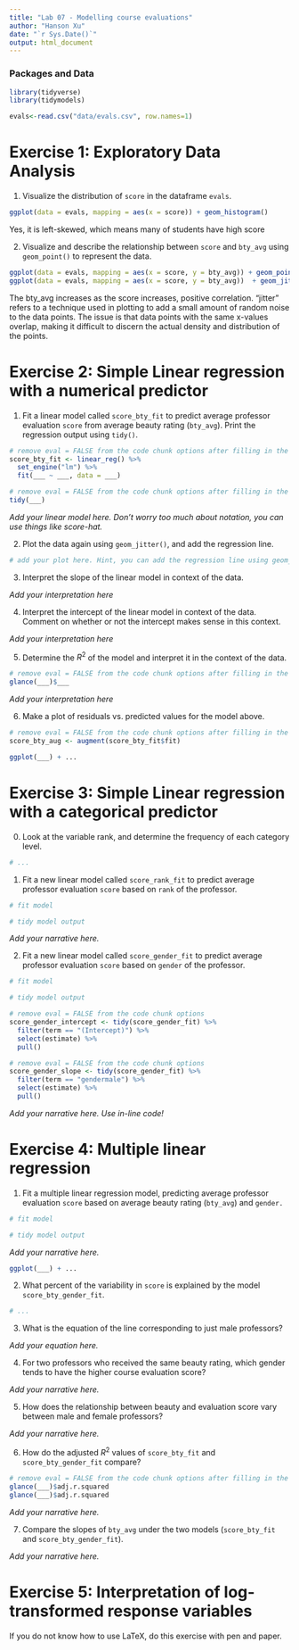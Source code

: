 ```yaml
---
title: "Lab 07 - Modelling course evaluations"
author: "Hanson Xu"
date: "`r Sys.Date()`"
output: html_document
---
```


### Packages and Data

```r
library(tidyverse)
library(tidymodels)

```

```r
evals<-read.csv("data/evals.csv", row.names=1)
```

# Exercise 1: Exploratory Data Analysis

1.  Visualize the distribution of `score` in the dataframe `evals`.

```r
ggplot(data = evals, mapping = aes(x = score)) + geom_histogram()

```

Yes, it is left-skewed, which means many of students have high score

2.  Visualize and describe the relationship between `score` and `bty_avg` using `geom_point()` to represent the data.

```r
ggplot(data = evals, mapping = aes(x = score, y = bty_avg)) + geom_point() + geom_smooth(method = "lm", se = FALSE)
ggplot(data = evals, mapping = aes(x = score, y = bty_avg))  + geom_jitter() + geom_smooth(method = "loess", se = FALSE)
```
The bty_avg increases as the score increases, positive correlation.
"jitter" refers to a technique used in plotting to add a small amount of random noise to the data points. The issue is that data points with the same x-values overlap, making it difficult to discern the actual density and distribution of the points. 

# Exercise 2: Simple Linear regression with a numerical predictor

1.  Fit a linear model called `score_bty_fit` to predict average professor evaluation `score` from average beauty rating (`bty_avg`). Print the regression output using `tidy()`.

```r
# remove eval = FALSE from the code chunk options after filling in the blanks
score_bty_fit <- linear_reg() %>%
  set_engine("lm") %>%
  fit(___ ~ ___, data = ___)
```

```r
# remove eval = FALSE from the code chunk options after filling in the blanks
tidy(___)
```

*Add your linear model here. Don't worry too much about notation, you can use things like score-hat.*

2.  Plot the data again using `geom_jitter()`, and add the regression line.

```r
# add your plot here. Hint, you can add the regression line using geom_smooth()
```

3.  Interpret the slope of the linear model in context of the data.

*Add your interpretation here*

4.  Interpret the intercept of the linear model in context of the data. Comment on whether or not the intercept makes sense in this context.

*Add your interpretation here*

5.  Determine the $R^2$ of the model and interpret it in the context of the data.

```r
# remove eval = FALSE from the code chunk options after filling in the blanks
glance(___)$___
```

*Add your interpretation here*

6.  Make a plot of residuals vs. predicted values for the model above.

```r
# remove eval = FALSE from the code chunk options after filling in the blanks
score_bty_aug <- augment(score_bty_fit$fit)

ggplot(___) + ...
```

# Exercise 3: Simple Linear regression with a categorical predictor

0.  Look at the variable rank, and determine the frequency of each category level.

```r
# ... 
```

1.  Fit a new linear model called `score_rank_fit` to predict average professor evaluation `score` based on `rank` of the professor.

```r
# fit model

# tidy model output
```

*Add your narrative here.*

2.  Fit a new linear model called `score_gender_fit` to predict average professor evaluation `score` based on `gender` of the professor.

```r
# fit model

# tidy model output
```

```r
# remove eval = FALSE from the code chunk options
score_gender_intercept <- tidy(score_gender_fit) %>% 
  filter(term == "(Intercept)") %>%
  select(estimate) %>%
  pull()
```

```r
# remove eval = FALSE from the code chunk options
score_gender_slope <- tidy(score_gender_fit) %>% 
  filter(term == "gendermale") %>%
  select(estimate) %>%
  pull()
```

*Add your narrative here. Use in-line code!*

# Exercise 4: Multiple linear regression

1.  Fit a multiple linear regression model, predicting average professor evaluation `score` based on average beauty rating (`bty_avg`) and `gender.`

```r
# fit model

# tidy model output
```

*Add your narrative here.*

```r
ggplot(___) + ...
```

2.  What percent of the variability in `score` is explained by the model `score_bty_gender_fit`.

```r
# ...
```

3.  What is the equation of the line corresponding to just male professors?

*Add your equation here.*

4.  For two professors who received the same beauty rating, which gender tends to have the higher course evaluation score?

*Add your narrative here.*

5.  How does the relationship between beauty and evaluation score vary between male and female professors?

*Add your narrative here.*

6.  How do the adjusted $R^2$ values of `score_bty_fit` and `score_bty_gender_fit` compare?

```r
# remove eval = FALSE from the code chunk options after filling in the blanks
glance(___)$adj.r.squared
glance(___)$adj.r.squared
```

*Add your narrative here.*

7.  Compare the slopes of `bty_avg` under the two models (`score_bty_fit` and `score_bty_gender_fit`).

*Add your narrative here.*

# Exercise 5: Interpretation of log-transformed response variables

If you do not know how to use LaTeX, do this exercise with pen and paper.
